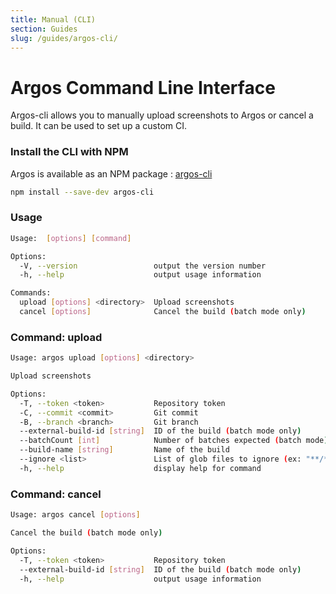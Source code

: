 ```yaml
---
title: Manual (CLI)
section: Guides
slug: /guides/argos-cli/
---
```


# Argos Command Line Interface

Argos-cli allows you to manually upload screenshots to Argos or cancel a build. It can be used to set up a custom CI.

### Install the CLI with NPM

Argos is available as an NPM package : [argos-cli](https://github.com/argos-ci/argos-cli)

```bash
npm install --save-dev argos-cli
```

### Usage

```sh
Usage:  [options] [command]

Options:
  -V, --version                 output the version number
  -h, --help                    output usage information

Commands:
  upload [options] <directory>  Upload screenshots
  cancel [options]              Cancel the build (batch mode only)
```

### Command: upload

```sh
Usage: argos upload [options] <directory>

Upload screenshots

Options:
  -T, --token <token>           Repository token
  -C, --commit <commit>         Git commit
  -B, --branch <branch>         Git branch
  --external-build-id [string]  ID of the build (batch mode only)
  --batchCount [int]            Number of batches expected (batch mode)
  --build-name [string]         Name of the build
  --ignore <list>               List of glob files to ignore (ex: "**/*.png,**/diff.jpg")
  -h, --help                    display help for command
```

### Command: cancel

```sh
Usage: argos cancel [options]

Cancel the build (batch mode only)

Options:
  -T, --token <token>           Repository token
  --external-build-id [string]  ID of the build (batch mode only)
  -h, --help                    output usage information
```

